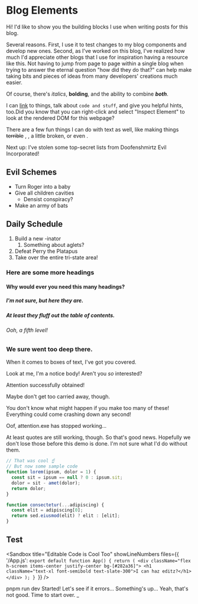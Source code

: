 <BlogWrapper>

# Blog Elements

Hi! I'd like to show you the building blocks I use when writing posts for this blog.

<Collapse title="Why did you make this page? Also, let's make the title of this collapsible element just way too long for testing purposes.">Several reasons. First, I use it to test changes to my blog components and develop new ones. Second, as I've worked on this blog, I've realized how much I'd appreciate other blogs that I use for inspiration having a resource like this. Not having to jump from page to page within a single blog when trying to answer the eternal question "how did they do that?" can help make taking bits and pieces of ideas from many developers' creations much easier.</Collapse>

Of course, there's *italics*, **bolding**, and the ability to combine ***both***.

I can [link](https://tailwindcss.com/) to things, talk about `code and stuff`, and give you helpful hints, too.<Hint>Did you know that you can right-click and select "Inspect Element" to look at the rendered DOM for this webpage?</Hint>

There are a few fun things I can do with text as well, like making things <s>terrible</s> <Wave content="whimsical" />, <Shaky content="anxiety-inducing" />, a little <Glitch>broken</Glitch>, or even <Corrupted length={10} />.

Next up: I've stolen some top-secret lists from Doofenshmirtz Evil Incorporated!

## Evil Schemes

- Turn Roger into a baby
- Give all children cavities
  - Densist conspiracy?
- Make an army of bats

## Daily Schedule

1. Build a new -inator
   1. Something about aglets?
2. Defeat Perry the Platapus
3. Take over the entire tri-state area!

### Here are some more headings

#### Why would ever you need this many headings?

##### I'm not sure, but here they are.

##### At least they fluff out the table of contents.

###### Ooh, a fifth level!

### We sure went too deep there.

When it comes to boxes of text, I've got you covered.

<Notice title="I can grab your attention with this one.">Look at me, I'm a notice body! Aren't you *so* interested?</Notice>

<Victory>Attention successfully obtained!</Victory>

Maybe don't get too carried away, though.

<Warning title="Careful!">You don't know what might happen if you make too many of these! Everything could come crashing down any second!</Warning>

<Problem title="Something went wrong">Oof, attention.exe has stopped working...</Problem>

<Quote author="Ludo" affiliation="Super Awesome Corp" source="https://github.com/LudoLogical" alwaysLeftJustify>At least quotes are still working, though. So that's good news. Hopefully we don't lose those before this demo is done. I'm not sure what I'd do without them.</Quote>

```js
// That was cool ☝️
// But now some sample code
function lorem(ipsum, dolor = 1) {
  const sit = ipsum == null ? 0 : ipsum.sit;
  dolor = sit - amet(dolor);
  return dolor;
}

function consectetur(...adipiscing) {
  const elit = adipiscing[0];
  return sed.eiusmod(elit) ? elit : [elit];
}
```

## Test

<Sandbox title="Editable Code is Cool Too" showLineNumbers files={{
  '/App.js': `export default function App() {
  return (
    <div className="flex h-screen items-center justify-center bg-[#282a36]">
      <h1 className="text-xl font-semibold text-slate-300">I can haz editz?</h1>
    </div>
  );
}
`}} />

<Terminal>
<Line prefix="$">pnpm run dev</Line>
<Line color="success">Started!</Line>
<Line>Let's see if it errors...</Line>
<Line color="warning">Something's up...</Line>
<Line highlight="error">Yeah, that's not good.</Line>
<Line>Time to start over.</Line>
<Line prefix="$">_</Line>
</Terminal>

</BlogWrapper>